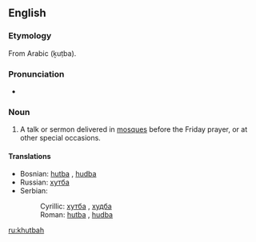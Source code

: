 ==English==

===Etymology===
From Arabic {{Arab|[[خطبة]]}} (ḵuṭba).

===Pronunciation===
* {{IPA|/ˈkʊtbə/}}

===Noun===
{{en-noun}}

# A talk or sermon delivered in [[mosque|mosques]] before the Friday prayer, or at other special occasions.

====Translations====
{{trans-top|talk or sermon delivered in mosques before the Friday prayer}}
* Bosnian: [[hutba]] {{f}}, [[hudba]] {{f}}
* Russian: [[хутба]] {{f}}
* Serbian:
*: Cyrillic: [[хутба]] {{f}}, [[худба]] {{f}}
*: Roman: [[hutba#Serbian|hutba]] {{f}}, [[hudba#Serbian|hudba]] {{f}}
{{trans-mid}}
{{trans-bottom}}

[[ru:khutbah]]